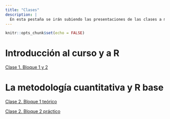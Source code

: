 ```yaml
---
title: "Clases"
description: |
  En esta pestaña se irán subiendo las presentaciones de las clases a medida que se vayan ejecutando. 
---
```


```r
knitr::opts_chunk$set(echo = FALSE)
```

# Introducción al curso y a R

[Clase 1. Bloque 1 y 2](clases/clase1/clase1.html)

# La metodología cuantitativa y R base

[Clase 2. Bloque 1 teórico](clases/clase2/clase2a.html)

[Clase 2. Bloque 2 práctico](clases/clase2/clase2b.html)
